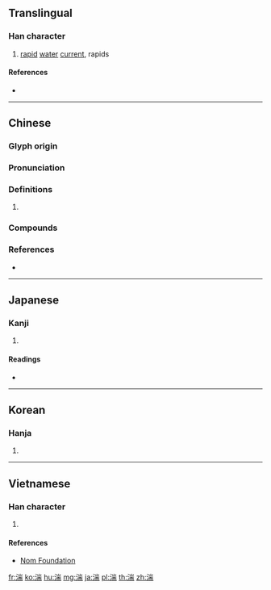 {{character info/new}}
==Translingual==

===Han character===
{{Han char|rn=85|rad=水|as=09|sn=12|four=32127|canj=EUMB|ids=⿰氵耑}}

# [[rapid]] [[water]] [[current]], rapids

====References====
* {{Han ref|kx=0636.250|dkj=17825|dj=1043.230|hdz=31677.100|uh=6E4D|ud=28237|bh=B4F8|bd=46328}}

----

==Chinese==
{{zh-forms}}

===Glyph origin===
{{Han etym}}

===Pronunciation===
{{zh-pron
|m=tuān
|c=teon1,tyun1,zyun2,cyun2
|mc=y
|oc=y
|cat=
}}

===Definitions===
{{zh-hanzi}}

# {{rfdef|zh}}

===Compounds===
{{zh-der|急湍|湍急|湍瀨|涌湍|湍水|湍流|飛湍|驚湍}}

===References===
* {{R:yue:mfccd}}

----

==Japanese==

===Kanji===
{{ja-kanji|grade=|rs=水09}}

# {{defn|lang=ja|sort=水09}}

====Readings====
* {{ja-readings|on=[[たん]] (tan)|kun=[[はやせ]] (hayase), [[はやい]] (hayai)}}

----

==Korean==

===Hanja===
{{ko-hanja|hangeul=단|eumhun=|rv=dan|mr=tan|y=tan}}

# {{defn|lang=ko|sort=水09}}

----

==Vietnamese==

===Han character===
{{vi-readings|rs=水09| hanviet = suyền, đoan}}

# {{defn|lang=vi|sort=水09}}

====References====
*[http://nomfoundation.org/common/nom_details.php?codepoint=6e4d Nom Foundation]

[[fr:湍]]
[[ko:湍]]
[[hu:湍]]
[[mg:湍]]
[[ja:湍]]
[[pl:湍]]
[[th:湍]]
[[zh:湍]]
